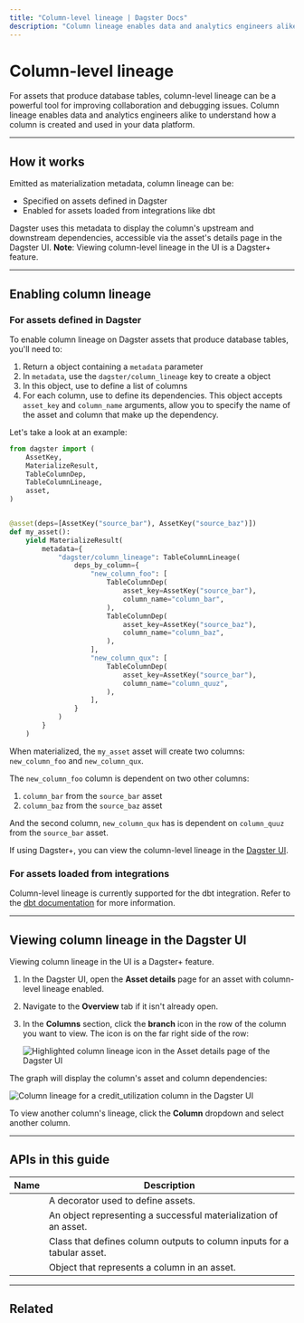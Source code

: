 ```yaml
---
title: "Column-level lineage | Dagster Docs"
description: "Column lineage enables data and analytics engineers alike to understand how a column is created and used in your data platform."
---
```


# Column-level lineage

For assets that produce database tables, column-level lineage can be a powerful tool for improving collaboration and debugging issues. Column lineage enables data and analytics engineers alike to understand how a column is created and used in your data platform.

---

## How it works

Emitted as materialization metadata, column lineage can be:

- Specified on assets defined in Dagster
- Enabled for assets loaded from integrations like dbt

Dagster uses this metadata to display the column's upstream and downstream dependencies, accessible via the asset's details page in the Dagster UI. **Note**: Viewing column-level lineage in the UI is a Dagster+ feature.

---

## Enabling column lineage

### For assets defined in Dagster

To enable column lineage on Dagster assets that produce database tables, you'll need to:

1. Return a <PyObject object="MaterializeResult" /> object containing a `metadata` parameter
2. In `metadata`, use the `dagster/column_lineage` key to create a <PyObject object="TableColumnLineage" /> object
3. In this object, use <PyObject object="TableColumnLineage" displayText="TableColumnLineage.deps_by_column" /> to define a list of columns
4. For each column, use <PyObject object="TableColumnDep" /> to define its dependencies. This object accepts `asset_key` and `column_name` arguments, allow you to specify the name of the asset and column that make up the dependency.

Let's take a look at an example:

```python file=/concepts/metadata-tags/asset_column_lineage.py
from dagster import (
    AssetKey,
    MaterializeResult,
    TableColumnDep,
    TableColumnLineage,
    asset,
)


@asset(deps=[AssetKey("source_bar"), AssetKey("source_baz")])
def my_asset():
    yield MaterializeResult(
        metadata={
            "dagster/column_lineage": TableColumnLineage(
                deps_by_column={
                    "new_column_foo": [
                        TableColumnDep(
                            asset_key=AssetKey("source_bar"),
                            column_name="column_bar",
                        ),
                        TableColumnDep(
                            asset_key=AssetKey("source_baz"),
                            column_name="column_baz",
                        ),
                    ],
                    "new_column_qux": [
                        TableColumnDep(
                            asset_key=AssetKey("source_bar"),
                            column_name="column_quuz",
                        ),
                    ],
                }
            )
        }
    )
```

When materialized, the `my_asset` asset will create two columns: `new_column_foo` and `new_column_qux`.

The `new_column_foo` column is dependent on two other columns:

1. `column_bar` from the `source_bar` asset
2. `column_baz` from the `source_baz` asset

And the second column, `new_column_qux` has is dependent on `column_quuz` from the `source_bar` asset.

If using Dagster+, you can view the column-level lineage in the [Dagster UI](#viewing-column-lineage-in-the-dagster-ui).

### For assets loaded from integrations

Column-level lineage is currently supported for the dbt integration. Refer to the [dbt documentation](/integrations/dbt/reference#emit-column-level-metadata-as-materialization-metadata) for more information.

---

## Viewing column lineage in the Dagster UI

<Note>Viewing column lineage in the UI is a Dagster+ feature.</Note>

1. In the Dagster UI, open the **Asset details** page for an asset with column-level lineage enabled.
2. Navigate to the **Overview** tab if it isn't already open.
3. In the **Columns** section, click the **branch** icon in the row of the column you want to view. The icon is on the far right side of the row:

   <!-- ![Highlighted column lineage icon in the Asset details page of the Dagster UI](/images/concepts/metadata-tags/column-lineage-icon.png) -->

   <Image
   alt="Highlighted column lineage icon in the Asset details page of the Dagster UI"
   src="/images/concepts/metadata-tags/column-lineage-icon.png"
   width={905}
   height={193}
   />

The graph will display the column's asset and column dependencies:

<!-- ![Column lineage for a credit_utilization column in the Dagster UI](/images/concepts/metadata-tags/column-level-lineage.png) -->

<Image
alt="Column lineage for a credit_utilization column in the Dagster UI"
src="/images/concepts/metadata-tags/column-level-lineage.png"
width={2640}
height={1276}
/>

To view another column's lineage, click the **Column** dropdown and select another column.

---

## APIs in this guide

| Name                                     | Description                                                             |
| ---------------------------------------- | ----------------------------------------------------------------------- |
| <PyObject object="asset" decorator />    | A decorator used to define assets.                                      |
| <PyObject object="MaterializeResult" />  | An object representing a successful materialization of an asset.        |
| <PyObject object="TableColumnLineage" /> | Class that defines column outputs to column inputs for a tabular asset. |
| <PyObject object="TableColumnDep" />     | Object that represents a column in an asset.                            |

---

## Related

<ArticleList>
  <ArticleListItem
    title="Asset metadata"
    href="/concepts/metadata-tags/asset-metadata"
  ></ArticleListItem>
  <ArticleListItem
    title="Metadata & tags"
    href="/concepts/metadata-tags"
  ></ArticleListItem>
  <ArticleListItem
    title="Software-defined Assets"
    href="/concepts/assets/software-defined-assets"
  ></ArticleListItem>
</ArticleList>
